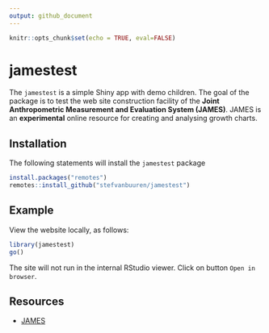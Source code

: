 ---
output: github_document
---

<!-- README.md is generated from README.Rmd. Please edit that file -->


```{r setup, include=FALSE}
knitr::opts_chunk$set(echo = TRUE, eval=FALSE)
```

# jamestest

The `jamestest` is a simple Shiny app with demo children. The goal 
of the package is to test the web site construction facility of the
**Joint Anthropometric Measurement and Evaluation System (JAMES)**.
JAMES is an **experimental** online resource for creating and analysing
growth charts.

## Installation

The following statements will install the `jamestest` package

```{r eval = FALSE}
install.packages("remotes")
remotes::install_github("stefvanbuuren/jamestest")
```

## Example

View the website locally, as follows:

```{r}
library(jamestest)
go()
```

The site will not run in the internal RStudio viewer. Click on 
button `Open in browser`. 

## Resources

- [JAMES](https://github.com/stefvanbuuren/james)
